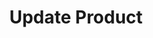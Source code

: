 ---
title: 'Update Product'
description: 'Update Product'
openapi: "/openapi/openapi.yaml PATCH /products/{companyId}/{id}"
---